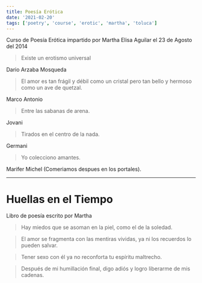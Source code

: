 ```yaml
---
title: Poesía Erótica
date: '2021-02-20'
tags: ['poetry', 'course', 'erotic', 'martha', 'toluca']
---
```


Curso de Poesía Erótica impartido por Martha Elisa Aguilar el 23 de Agosto del 2014

> Existe un erotismo universal

Dario Arzaba Mosqueda

> El amor es tan frágil y débil como un cristal pero tan bello y hermoso como un ave de quetzal.

Marco Antonio

> Entre las sabanas de arena.

Jovani

> Tirados en el centro de la nada.

Germani

> Yo colecciono amantes.

Marifer Michel (Comeriamos despues en los portales).

***

# Huellas en el Tiempo

Libro de poesía escrito por Martha

> Hay miedos que se asoman en la piel, como el de la soledad.

> El amor se fragmenta con las mentiras vividas, ya ni los recuerdos lo pueden salvar.

> Tener sexo con él ya no reconforta tu espíritu maltrecho.

> Después de mi humillación final, digo adiós y logro liberarme de mis cadenas.


